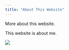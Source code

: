 ---
title: "About This Website"
---

More about this website.

This website is about me.

![](https://scontent-iad3-1.xx.fbcdn.net/v/t1.0-1/c0.40.240.240/p240x240/39270854_518337571940894_4322219116896190464_n.jpg?_nc_cat=105&oh=db9eec42eea7268f4467ed00bb8ef719&oe=5C30B3C7)